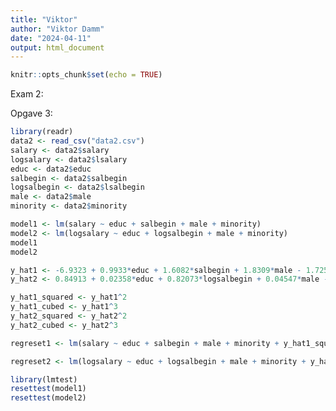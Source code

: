 ```yaml
---
title: "Viktor"
author: "Viktor Damm"
date: "2024-04-11"
output: html_document
---
```


```r
knitr::opts_chunk$set(echo = TRUE)
```

Exam 2: 

Opgave 3: 

```r
library(readr)
data2 <- read_csv("data2.csv")
salary <- data2$salary
logsalary <- data2$lsalary
educ <- data2$educ
salbegin <- data2$salbegin
logsalbegin <- data2$lsalbegin
male <- data2$male
minority <- data2$minority
```

```r
model1 <- lm(salary ~ educ + salbegin + male + minority)
model2 <- lm(logsalary ~ educ + logsalbegin + male + minority)
model1
model2
```

```r
y_hat1 <- -6.9323 + 0.9933*educ + 1.6082*salbegin + 1.8309*male - 1.7254*minority
y_hat2 <- 0.84913 + 0.02358*educ + 0.82073*logsalbegin + 0.04547*male - 0.04186*minority
```

```r
y_hat1_squared <- y_hat1^2
y_hat1_cubed <- y_hat1^3
y_hat2_squared <- y_hat2^2
y_hat2_cubed <- y_hat2^3
```

```r
regreset1 <- lm(salary ~ educ + salbegin + male + minority + y_hat1_squared + y_hat1_cubed)
```

```r
regreset2 <- lm(logsalary ~ educ + logsalbegin + male + minority + y_hat2_squared + y_hat2_cubed)
```

```r
library(lmtest)
resettest(model1)
resettest(model2)
```

